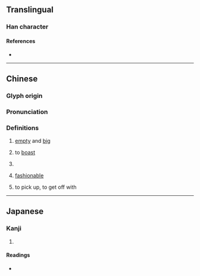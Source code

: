 {{character info/new}}
==Translingual==

===Han character===
{{Han char|rn=37|rad=大|as=05|sn=8|four=40727|canj=KHHL|ids=⿱大卯}}

====References====
* {{Han ref|kx=0250.230|dkj=05883|dj=0510.200|hdz=10536.020|uh=5945|ud=22853|bh=CC43|bd=52291}}

----
==Chinese==
{{zh-forms}}

===Glyph origin===
{{Han etym}}

===Pronunciation===
{{zh-pron
|m=pào
|m-s=
|c=paau3
|c-t=
|g=
|h=pfs=
|j=
|md=
|mn=phāⁿ
|mn-t=
|w=
|x=
|mc=y
|oc=y
|cat=a,v
}}

===Definitions===
{{zh-hanzi}}

# [[empty]] and [[big]]
# {{lb|zh|Cantonese}} to [[boast]]
# {{zh-alt-form|炮|cannon}}
# {{lb|zh|Min Nan}} [[fashionable]]
# {{lb|zh|Min Nan}} to pick up​, to get off with

----

==Japanese==

===Kanji===
{{ja-kanji|grade=|rs=大05}}

# {{defn|lang=ja|sort=大05}}

====Readings====
* {{ja-readings|on=[[ほう]] (hō), [[ひょう]] (hyō)|kun=[[むなしい]] (munashii), [[むげいし]] (mugeishi)}}